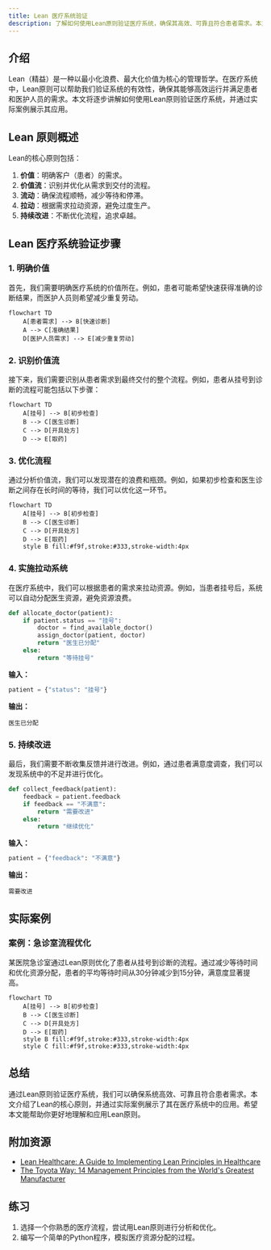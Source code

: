 ```yaml
---
title: Lean 医疗系统验证
description: 了解如何使用Lean原则验证医疗系统，确保其高效、可靠且符合患者需求。本文适合初学者，包含实际案例和代码示例。
---
```


## 介绍

Lean（精益）是一种以最小化浪费、最大化价值为核心的管理哲学。在医疗系统中，Lean原则可以帮助我们验证系统的有效性，确保其能够高效运行并满足患者和医护人员的需求。本文将逐步讲解如何使用Lean原则验证医疗系统，并通过实际案例展示其应用。

## Lean 原则概述

Lean的核心原则包括：
1. **价值**：明确客户（患者）的需求。
2. **价值流**：识别并优化从需求到交付的流程。
3. **流动**：确保流程顺畅，减少等待和停滞。
4. **拉动**：根据需求拉动资源，避免过度生产。
5. **持续改进**：不断优化流程，追求卓越。

## Lean 医疗系统验证步骤

### 1. 明确价值

首先，我们需要明确医疗系统的价值所在。例如，患者可能希望快速获得准确的诊断结果，而医护人员则希望减少重复劳动。

```mermaid
flowchart TD
    A[患者需求] --> B[快速诊断]
    A --> C[准确结果]
    D[医护人员需求] --> E[减少重复劳动]
```

### 2. 识别价值流

接下来，我们需要识别从患者需求到最终交付的整个流程。例如，患者从挂号到诊断的流程可能包括以下步骤：

```mermaid
flowchart TD
    A[挂号] --> B[初步检查]
    B --> C[医生诊断]
    C --> D[开具处方]
    D --> E[取药]
```

### 3. 优化流程

通过分析价值流，我们可以发现潜在的浪费和瓶颈。例如，如果初步检查和医生诊断之间存在长时间的等待，我们可以优化这一环节。

```mermaid
flowchart TD
    A[挂号] --> B[初步检查]
    B --> C[医生诊断]
    C --> D[开具处方]
    D --> E[取药]
    style B fill:#f9f,stroke:#333,stroke-width:4px
```

### 4. 实施拉动系统

在医疗系统中，我们可以根据患者的需求来拉动资源。例如，当患者挂号后，系统可以自动分配医生资源，避免资源浪费。

```python
def allocate_doctor(patient):
    if patient.status == "挂号":
        doctor = find_available_doctor()
        assign_doctor(patient, doctor)
        return "医生已分配"
    else:
        return "等待挂号"
```

**输入：**
```python
patient = {"status": "挂号"}
```

**输出：**
```
医生已分配
```

### 5. 持续改进

最后，我们需要不断收集反馈并进行改进。例如，通过患者满意度调查，我们可以发现系统中的不足并进行优化。

```python
def collect_feedback(patient):
    feedback = patient.feedback
    if feedback == "不满意":
        return "需要改进"
    else:
        return "继续优化"
```

**输入：**
```python
patient = {"feedback": "不满意"}
```

**输出：**
```
需要改进
```

## 实际案例

### 案例：急诊室流程优化

某医院急诊室通过Lean原则优化了患者从挂号到诊断的流程。通过减少等待时间和优化资源分配，患者的平均等待时间从30分钟减少到15分钟，满意度显著提高。

```mermaid
flowchart TD
    A[挂号] --> B[初步检查]
    B --> C[医生诊断]
    C --> D[开具处方]
    D --> E[取药]
    style B fill:#f9f,stroke:#333,stroke-width:4px
    style C fill:#f9f,stroke:#333,stroke-width:4px
```

## 总结

通过Lean原则验证医疗系统，我们可以确保系统高效、可靠且符合患者需求。本文介绍了Lean的核心原则，并通过实际案例展示了其在医疗系统中的应用。希望本文能帮助你更好地理解和应用Lean原则。

## 附加资源

- [Lean Healthcare: A Guide to Implementing Lean Principles in Healthcare](https://www.lean.org)
- [The Toyota Way: 14 Management Principles from the World's Greatest Manufacturer](https://www.amazon.com/Toyota-Way-Management-Principles-Manufacturer/dp/0071392319)

## 练习

1. 选择一个你熟悉的医疗流程，尝试用Lean原则进行分析和优化。
2. 编写一个简单的Python程序，模拟医疗资源分配的过程。
